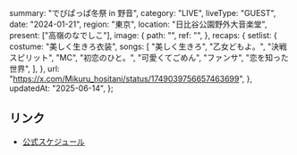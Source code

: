   summary: "でびぱっぱ冬祭 in 野音",
  category: "LIVE",
  liveType: "GUEST",
  date: "2024-01-21",
  region: "東京",
  location: "日比谷公園野外大音楽堂",
  present: ["高嶺のなでしこ"],
  image: {
    path: "",
    ref: "",
  },
  recaps: {
    setlist: {
      costume: "美しく生きろ衣装",
      songs: [
        "美しく生きろ",
        "乙女どもよ。",
        "決戦スピリット",
        "MC",
        "初恋のひと。",
        "可愛くてごめん",
        "ファンサ",
        "恋を知った世界",
      ],
    },
    url: "https://x.com/Mikuru_hositani/status/1749039756657463699",
  },
  updatedAt: "2025-06-14",
};

## リンク

- [公式スケジュール](https://takanenonadeshiko.jp/?p=1613)
